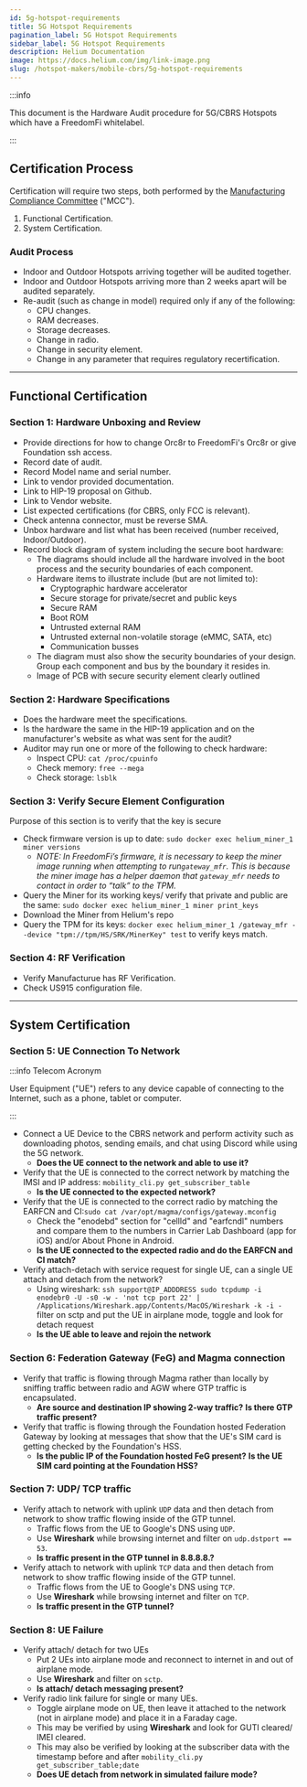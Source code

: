 ```yaml
---
id: 5g-hotspot-requirements
title: 5G Hotspot Requirements
pagination_label: 5G Hotspot Requirements
sidebar_label: 5G Hotspot Requirements
description: Helium Documentation
image: https://docs.helium.com/img/link-image.png
slug: /hotspot-makers/mobile-cbrs/5g-hotspot-requirements
---
```



<LegacyContentBanner />

:::info

This document is the Hardware Audit procedure for 5G/CBRS Hotspots which have a FreedomFi
whitelabel.

:::

## Certification Process

Certification will require two steps, both performed by the
[Manufacturing Compliance Committee](/hotspot-makers/compliance-committee) ("MCC").

1. Functional Certification.
2. System Certification.

### Audit Process

- Indoor and Outdoor Hotspots arriving together will be audited together.
- Indoor and Outdoor Hotspots arriving more than 2 weeks apart will be audited separately.
- Re-audit (such as change in model) required only if any of the following:
  - CPU changes.
  - RAM decreases.
  - Storage decreases.
  - Change in radio.
  - Change in security element.
  - Change in any parameter that requires regulatory recertification.

---

## Functional Certification

### Section 1: Hardware Unboxing and Review

- Provide directions for how to change Orc8r to FreedomFi's Orc8r or give Foundation ssh access.
- Record date of audit.
- Record Model name and serial number.
- Link to vendor provided documentation.
- Link to HIP-19 proposal on Github.
- Link to Vendor website.
- List expected certifications (for CBRS, only FCC is relevant).
- Check antenna connector, must be reverse SMA.
- Unbox hardware and list what has been received (number received, Indoor/Outdoor).
- Record block diagram of system including the secure boot hardware:
  - The diagrams should include all the hardware involved in the boot process and the security
    boundaries of each component.
  - Hardware items to illustrate include (but are not limited to):
    - Cryptographic hardware accelerator
    - Secure storage for private/secret and public keys
    - Secure RAM
    - Boot ROM
    - Untrusted external RAM
    - Untrusted external non-volatile storage (eMMC, SATA, etc)
    - Communication busses
  - The diagram must also show the security boundaries of your design. Group each component and bus
    by the boundary it resides in.
  - Image of PCB with secure security element clearly outlined

### Section 2: Hardware Specifications

- Does the hardware meet the specifications.
- Is the hardware the same in the HIP-19 application and on the manufacturer's website as what was
  sent for the audit?
- Auditor may run one or more of the following to check hardware:
  - Inspect CPU: `cat /proc/cpuinfo`
  - Check memory: `free --mega`
  - Check storage: `lsblk`

### Section 3: Verify Secure Element Configuration

Purpose of this section is to verify that the key is secure

- Check firmware version is up to date: `sudo docker exec helium_miner_1 miner versions`
  - _NOTE: In FreedomFi’s firmware, it is necessary to keep the miner image running when attempting
    to run`gateway_mfr`. This is because the miner image has a helper daemon that `gateway_mfr`
    needs to contact in order to “talk” to the TPM._
- Query the Miner for its working keys/ verify that private and public are the same:
  `sudo docker exec helium_miner_1 miner print_keys`
- Download the Miner from Helium's repo
- Query the TPM for its keys:
  `docker exec helium_miner_1 /gateway_mfr --device "tpm://tpm/HS/SRK/MinerKey" test` to verify keys
  match.

### Section 4: RF Verification

- Verify Manufacturue has RF Verification.
- Check US915 configuration file.

---

## System Certification

### Section 5: UE Connection To Network

:::info Telecom Acronym

User Equipment ("UE") refers to any device capable of connecting to the Internet, such as a phone,
tablet or computer.

:::

- Connect a UE Device to the CBRS network and perform activity such as downloading photos, sending
  emails, and chat using Discord while using the 5G network.
  - **Does the UE connect to the network and able to use it?**
- Verify that the UE is connected to the correct network by matching the IMSI and IP address:
  `mobility_cli.py get_subscriber_table`
  - **Is the UE connected to the expected network?**
- Verify that the UE is connected to the correct radio by matching the EARFCN and
  CI:`sudo cat /var/opt/magma/configs/gateway.mconfig`
  - Check the "enodebd" section for "cellId" and "earfcndl" numbers and compare them to the numbers
    in Carrier Lab Dashboard (app for iOS) and/or About Phone in Android.
  - **Is the UE connected to the expected radio and do the EARFCN and CI match?**
- Verify attach-detach with service request for single UE, can a single UE attach and detach from
  the network?
  - Using wireshark:
    `ssh support@IP_ADDDRESS sudo tcpdump -i enodebr0 -U -s0 -w - 'not tcp port 22' | /Applications/Wireshark.app/Contents/MacOS/Wireshark -k -i -`
    filter on sctp and put the UE in airplane mode, toggle and look for detach request
  - **Is the UE able to leave and rejoin the network**

### Section 6: Federation Gateway (FeG) and Magma connection

- Verify that traffic is flowing through Magma rather than locally by sniffing traffic between radio
  and AGW where GTP traffic is encapsulated.
  - **Are source and destination IP showing 2-way traffic?** **Is there GTP traffic present?**
- Verify that traffic is flowing through the Foundation hosted Federation Gateway by looking at
  messages that show that the UE's SIM card is getting checked by the Foundation's HSS.
  - **Is the public IP of the Foundation hosted FeG present?** **Is the UE SIM card pointing at the
    Foundation HSS?**

### Section 7: UDP/ TCP traffic

- Verify attach to network with uplink `UDP` data and then detach from network to show traffic
  flowing inside of the GTP tunnel.
  - Traffic flows from the UE to Google's DNS using `UDP`.
  - Use **Wireshark** while browsing internet and filter on `udp.dstport == 53`.
  - **Is traffic present in the GTP tunnel in 8.8.8.8.?**
- Verify attach to network with uplink `TCP` data and then detach from network to show traffic
  flowing inside of the GTP tunnel.
  - Traffic flows from the UE to Google's DNS using `TCP`.
  - Use **Wireshark** while browsing internet and filter on `TCP`.
  - **Is traffic present in the GTP tunnel?**

### Section 8: UE Failure

- Verify attach/ detach for two UEs
  - Put 2 UEs into airplane mode and reconnect to internet in and out of airplane mode.
  - Use **Wireshark** and filter on `sctp`.
  - **Is attach/ detach messaging present?**
- Verify radio link failure for single or many UEs.
  - Toggle airplane mode on UE, then leave it attached to the network (not in airplane mode) and
    place it in a Faraday cage.
  - This may be verified by using **Wireshark** and look for GUTI cleared/ IMEI cleared.
  - This may also be verified by looking at the subscriber data with the timestamp before and after
    `mobility_cli.py get_subscriber_table;date`
  - **Does UE detach from network in simulated failure mode?**
